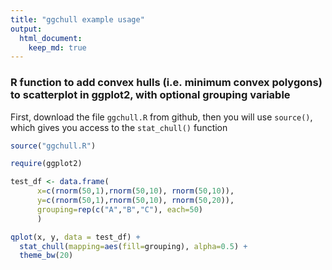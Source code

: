 ```yaml
---
title: "ggchull example usage"
output:
  html_document:
    keep_md: true
---
```

### R function to add convex hulls (i.e. minimum convex polygons) to scatterplot in ggplot2, with optional grouping variable

First, download the file `ggchull.R` from github, then you will use `source()`, which gives you access to the `stat_chull()` function


```r
source("ggchull.R")

require(ggplot2)

test_df <- data.frame(
      x=c(rnorm(50,1),rnorm(50,10), rnorm(50,10)),
      y=c(rnorm(50,1),rnorm(50,10), rnorm(50,20)),
      grouping=rep(c("A","B","C"), each=50)
      )

qplot(x, y, data = test_df) + 
  stat_chull(mapping=aes(fill=grouping), alpha=0.5) + 
  theme_bw(20)

```